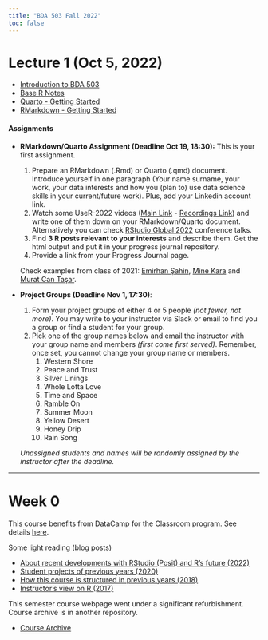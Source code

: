 ```yaml
---
title: "BDA 503 Fall 2022"
toc: false
---
```


# Lecture 1 (Oct 5, 2022)

- [Introduction to BDA 503](./intro.html)
- [Base R Notes](https://berkorbay.github.io/book-of-eda/base-r.html) 
- [Quarto - Getting Started](https://quarto.org/docs/get-started/)
- [RMarkdown - Getting Started](https://rmarkdown.rstudio.com/lesson-1.html)

#### Assignments

- **RMarkdown/Quarto Assignment (Deadline Oct 19, 18:30):**
    This is your first assignment.

    1. Prepare an RMarkdown (\.Rmd) or Quarto (\.qmd) document. Introduce yourself in one paragraph (Your name surname, your work, your data interests and how you (plan to) use data science skills in your current/future work). Plus, add your Linkedin account link.
    2. Watch some UseR-2022 videos ([Main Link](https://user2022.r-project.org/program/overview/) - [Recordings Link](https://www.youtube.com/c/useRConference_global/playlists)) and write one of them down on your RMarkdown/Quarto document. Alternatively you can check [RStudio Global 2022](https://www.rstudio.com/conference/2022/2022-conf-talks/) conference talks.
    3. Find **3 R posts relevant to your interests** and describe them. Get the html output and put it in your progress journal repository. 
    4. Provide a link from your Progress Journal page. 

    Check examples from class of 2021: [Emirhan Şahin](https://pjournal.github.io/mef05-liophire/Task1_RMarkDown.nb.html), [Mine Kara](https://pjournal.github.io/mef05-MineKara95/R_Markdown_Homework.html) and [Murat Can Taşar](https://pjournal.github.io/mef05-mctasar/week1.html).

- **Project Groups (Deadline Nov 1, 17:30)**: 
    1. Form your project groups of either 4 or 5 people _(not fewer, not more)_. You may write to your instructor via Slack or email to find you a group or find a student for your group.
    2. Pick one of the group names below and email the instructor with your group name and members _(first come first served)_. Remember, once set, you cannot change your group name or members. 
        1. Western Shore
        1. Peace and Trust
        1. Silver Linings
        1. Whole Lotta Love
        1. Time and Space
        1. Ramble On
        1. Summer Moon
        1. Yellow Desert
        1. Honey Drip
        1. Rain Song

    _Unassigned students and names will be randomly assigned by the instructor after the deadline._

---

# Week 0

This course benefits from DataCamp for the Classroom program. See details [here](https://www.datacamp.com/groups/education?ref=mefbda503).

Some light reading (blog posts)

- [About recent developments with RStudio (Posit) and R's future (2022)](https://medium.com/berk-orbay/convergence-of-data-science-languages-ff2214665f3)
- [Student projects of previous years (2020)](https://medium.com/berk-orbay/student-data-analysis-projects-with-r-729a8529d5a8)
- [How this course is structured in previous years (2018)](https://medium.com/@berk.orbay/how-to-teach-an-awesome-data-analysis-course-922f5e5651c0)
- [Instructor's view on R (2017)](https://medium.com/yes-r-can/why-r-stats-is-the-best-2c09d77de25b)

This semester course webpage went under a significant refurbishment. Course archive is in another repository.

- [Course Archive](https://mef-bda503.github.io/archive/)





